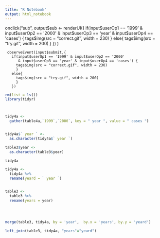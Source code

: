 ```yaml
---
title: "R Notebook"
output: html_notebook
---
```




onclick("sub", 
        output$sub <- renderUI({
          if(input$userOp1 == '1999' & input$userOp2 == '2000'
             & input$userOp3 == 'year' & input$userOp4 == 'cases') {
            tags$img(src = "correct.gif", width = 230)
            }
          else{
            tags$img(src = "try.gif", width = 200)
            }
          })
        )
        
        
        
     observeEvent(input$submit,{
       if(input$userOp1 == '1999' & input$userOp2 == '2000'
          & input$userOp3 == 'year' & input$userOp4 == 'cases') {
         tags$img(src = "correct.gif", width = 230)
         }
       else{
         tags$img(src = "try.gif", width = 200)
         }
       })

```r
rm(list = ls())
library(tidyr)



tidy4a <-
  gather(table4a,`1999`,`2000`, key = " year ", value = " cases ")


tidy4a$` year ` <-
  as.character(tidy4a$` year `)

table3$year <-
  as.character(table3$year)

tidy4a

tidy4a <-
  tidy4a %>%
  rename(yeard = ` year `)


table3 <-
  table3 %>%
  rename(years = year)




merge(table3, tidy4a, by = 'year',  by.x = 'years', by.y = 'yeard')

left_join(table3, tidy4a, "years"="yeard")


```










